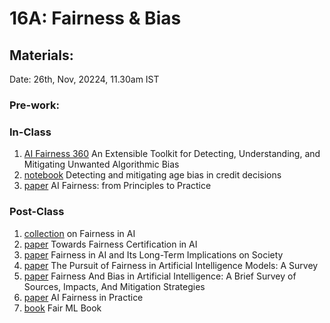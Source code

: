 # 16A: Fairness & Bias {.unnumbered}

## Materials:

Date: 26th, Nov, 20224, 11.30am IST

### Pre-work:

### In-Class

1. [AI Fairness 360](https://arxiv.org/abs/1810.01943) An Extensible Toolkit for Detecting, Understanding, and Mitigating Unwanted Algorithmic Bias
2. [notebook](https://github.com/Trusted-AI/AIF360/blob/main/examples/tutorial_credit_scoring.ipynb) Detecting and mitigating age bias in credit decisions
3. [paper](https://arxiv.org/abs/2207.09833) AI Fairness: from Principles to Practice

### Post-Class

1. [collection](https://github.com/datamllab/awesome-fairness-in-ai) on Fairness in AI
2. [paper](https://arxiv.org/abs/2106.02498) Towards Fairness Certification in AI
3. [paper](https://arxiv.org/abs/2304.09826) Fairness in AI and Its Long-Term Implications on Society
4. [paper](https://arxiv.org/abs/2403.17333v1) The Pursuit of Fairness in Artificial Intelligence Models: A Survey
5. [paper](https://arxiv.org/abs/2304.07683) Fairness And Bias in Artificial Intelligence: A Brief Survey of Sources, Impacts, And Mitigation Strategies
6. [paper](https://arxiv.org/abs/2403.14636) AI Fairness in Practice
7. [book](https://fairmlbook.org/) Fair ML Book